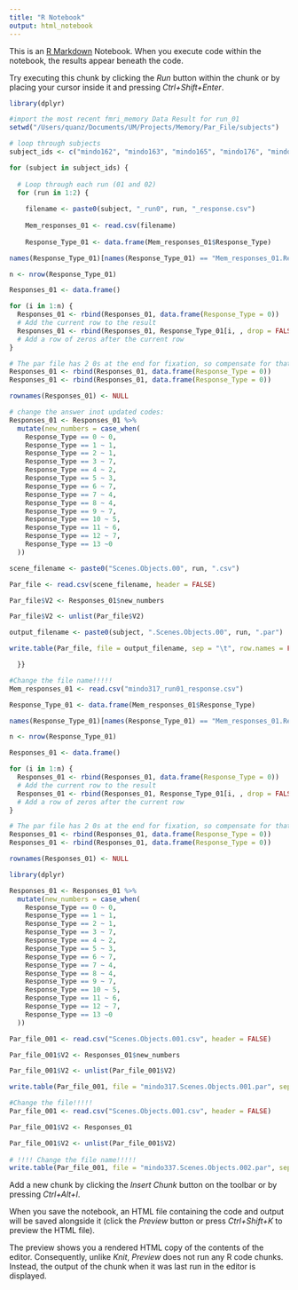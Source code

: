 ---
title: "R Notebook"
output: html_notebook
---

This is an [R Markdown](http://rmarkdown.rstudio.com) Notebook. When you execute code within the notebook, the results appear beneath the code. 

Try executing this chunk by clicking the *Run* button within the chunk or by placing your cursor inside it and pressing *Ctrl+Shift+Enter*. 

```{r}
library(dplyr)
```

```{r par file for run01}
#import the most recent fmri_memory Data Result for run_01
setwd("/Users/quanz/Documents/UM/Projects/Memory/Par_File/subjects")

# loop through subjects
subject_ids <- c("mindo162", "mindo163", "mindo165", "mindo176", "mindo178", "mindo180", "mindo195", "mindo195", "mindo205", "mindo303", "mindo314", "mindo315", "mindo317", "mindo320", "mindo326", "mindo328", "mindo330", "mindo331", "mindo332", "mindo333", "mindo334", "mindo335", "mindo337") # Add your subject IDs here

for (subject in subject_ids) {
  
  # Loop through each run (01 and 02)
  for (run in 1:2) {
    
    filename <- paste0(subject, "_run0", run, "_response.csv")
    
    Mem_responses_01 <- read.csv(filename)
    
    Response_Type_01 <- data.frame(Mem_responses_01$Response_Type)

names(Response_Type_01)[names(Response_Type_01) == "Mem_responses_01.Response_Type"] <- "Response_Type"

n <- nrow(Response_Type_01)

Responses_01 <- data.frame()

for (i in 1:n) {
  Responses_01 <- rbind(Responses_01, data.frame(Response_Type = 0))
  # Add the current row to the result
  Responses_01 <- rbind(Responses_01, Response_Type_01[i, , drop = FALSE])
  # Add a row of zeros after the current row
}

# The par file has 2 0s at the end for fixation, so compensate for that:
Responses_01 <- rbind(Responses_01, data.frame(Response_Type = 0))
Responses_01 <- rbind(Responses_01, data.frame(Response_Type = 0))

rownames(Responses_01) <- NULL

# change the answer inot updated codes:
Responses_01 <- Responses_01 %>%
  mutate(new_numbers = case_when(
    Response_Type == 0 ~ 0,
    Response_Type == 1 ~ 1,
    Response_Type == 2 ~ 1,
    Response_Type == 3 ~ 7,
    Response_Type == 4 ~ 2,
    Response_Type == 5 ~ 3,
    Response_Type == 6 ~ 7,
    Response_Type == 7 ~ 4,
    Response_Type == 8 ~ 4,
    Response_Type == 9 ~ 7,
    Response_Type == 10 ~ 5,
    Response_Type == 11 ~ 6,
    Response_Type == 12 ~ 7,
    Response_Type == 13 ~0
  ))

scene_filename <- paste0("Scenes.Objects.00", run, ".csv")

Par_file <- read.csv(scene_filename, header = FALSE)

Par_file$V2 <- Responses_01$new_numbers

Par_file$V2 <- unlist(Par_file$V2)

output_filename <- paste0(subject, ".Scenes.Objects.00", run, ".par")

write.table(Par_file, file = output_filename, sep = "\t", row.names = FALSE, col.names = FALSE)

  }}


```


```{r par file for manuually run01}
#Change the file name!!!!!
Mem_responses_01 <- read.csv("mindo317_run01_response.csv")

Response_Type_01 <- data.frame(Mem_responses_01$Response_Type)

names(Response_Type_01)[names(Response_Type_01) == "Mem_responses_01.Response_Type"] <- "Response_Type"

n <- nrow(Response_Type_01)

Responses_01 <- data.frame()

for (i in 1:n) {
  Responses_01 <- rbind(Responses_01, data.frame(Response_Type = 0))
  # Add the current row to the result
  Responses_01 <- rbind(Responses_01, Response_Type_01[i, , drop = FALSE])
  # Add a row of zeros after the current row
}

# The par file has 2 0s at the end for fixation, so compensate for that
Responses_01 <- rbind(Responses_01, data.frame(Response_Type = 0))
Responses_01 <- rbind(Responses_01, data.frame(Response_Type = 0))

rownames(Responses_01) <- NULL
```


```{r now change the 13 condition to 11 conditons}
library(dplyr)

Responses_01 <- Responses_01 %>%
  mutate(new_numbers = case_when(
    Response_Type == 0 ~ 0,
    Response_Type == 1 ~ 1,
    Response_Type == 2 ~ 1,
    Response_Type == 3 ~ 7,
    Response_Type == 4 ~ 2,
    Response_Type == 5 ~ 3,
    Response_Type == 6 ~ 7,
    Response_Type == 7 ~ 4,
    Response_Type == 8 ~ 4,
    Response_Type == 9 ~ 7,
    Response_Type == 10 ~ 5,
    Response_Type == 11 ~ 6,
    Response_Type == 12 ~ 7,
    Response_Type == 13 ~0
  ))


```


```{r par file for only 11 conditions}

Par_file_001 <- read.csv("Scenes.Objects.001.csv", header = FALSE)

Par_file_001$V2 <- Responses_01$new_numbers

Par_file_001$V2 <- unlist(Par_file_001$V2)

write.table(Par_file_001, file = "mindo317.Scenes.Objects.001.par", sep = "\t", row.names = FALSE, col.names = FALSE)
```



```{r OLD par file for run01}
#Change the file!!!!!
Par_file_001 <- read.csv("Scenes.Objects.001.csv", header = FALSE)

Par_file_001$V2 <- Responses_01

Par_file_001$V2 <- unlist(Par_file_001$V2)
 
# !!!! Change the file name!!!!!
write.table(Par_file_001, file = "mindo337.Scenes.Objects.002.par", sep = "\t", row.names = FALSE, col.names = FALSE)

```

Add a new chunk by clicking the *Insert Chunk* button on the toolbar or by pressing *Ctrl+Alt+I*.

When you save the notebook, an HTML file containing the code and output will be saved alongside it (click the *Preview* button or press *Ctrl+Shift+K* to preview the HTML file).

The preview shows you a rendered HTML copy of the contents of the editor. Consequently, unlike *Knit*, *Preview* does not run any R code chunks. Instead, the output of the chunk when it was last run in the editor is displayed.
